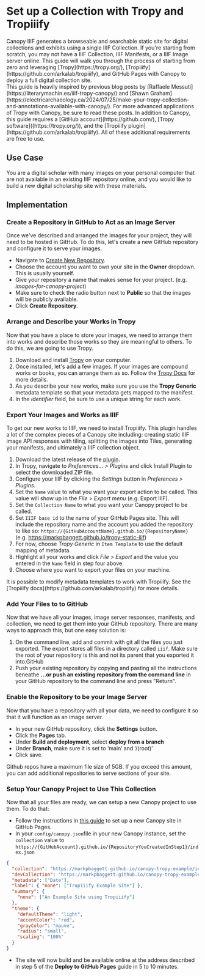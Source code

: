 
# Set up a Collection with Tropy and Tropiiify

<Section size="1">
  <Text size="4">
    Canopy IIIF generates a browseable and searchable static site for digital collections and exhibits using a
    single IIIF Collection. If you're starting from scratch, you may not have a IIIF Collection, IIIF Manifests,
    or a IIIF Image server online. This guide will walk you through the process of starting from zero and leveraging
    [Tropy](https://tropy.org/), [Tropiiify](https://github.com/arkalab/tropiiify), and GitHub Pages with Canopy to
    deploy a full digital collection site.
  </Text>
</Section>

<Callout>
  This guide is heavily inspired by previous blog posts by
  [Raffaele Messuti](https://literarymachin.es/iiif-tropy-canopy/) and
  [Shawn Graham](https://electricarchaeology.ca/2024/07/25/make-your-tropy-collection-and-annotations-available-with-canopy/).
  For more advanced applications of Tropy with Canopy, be sure to read these posts.
</Callout>

<Callout type="info">
    In addition to Canopy, this guide requires a [GitHub account](https://github.com/),
    [Tropy software]((https://tropy.org/)), and the [Tropiiify plugin](https://github.com/arkalab/tropiiify).
    All of these additional requirements are free to use.
</Callout>

## Use Case

  You are a digital scholar with many images on your personal computer that are not available in an existing IIIF
  repository online, and you would like to build a new digital scholarship site with these materials.

## Implementation

<Steps>

### Create a Repository in GitHub to Act as an Image Server

Once we've described and arranged the images for your project, they will need to be hosted in GitHub.
To do this, let's create a new GitHub repository and configure it to serve your images.

* Navigate to [Create New Repository](https://github.com/new).
* Choose the account you want to own your site in the **Owner** dropdown. This is usually yourself.
* Give your repository a name that makes sense for your project. (e.g. *images-for-canopy-project*)
* Make sure to check the radio button next to **Public** so that the images will be publicly available.
* Click **Create Repository**.

### Arrange and Describe your Works in Tropy

Now that you have a place to store your images, we need to arrange them into works and describe those works
so they are meaningful to others. To do this, we are going to use Tropy.

1. Download and install [Tropy](https://tropy.org/) on your computer.
2. Once installed, let's add a few images. If your images are compound works or books, you can arrange them as so. Follow the [Tropy Docs](https://docs.tropy.org/) for more details.
3. As you describe your new works, make sure you use the **Tropy Generic** metadata template so that your metadata gets mapped to the manifest.
4. In the *identifier* field, be sure to use a unique string for each work.

### Export Your Images and Works as IIIF

To get our new works to IIIF, we need to install Tropiiify. This plugin handles a lot of the complex pieces of a Canopy
site including: creating static IIIF image API responses with tiling, splitting the images into Tiles, generating your
manifests, and ultimately a IIIF collection object.

1. Download the latest release of the [plugin](https://github.com/martimpassos/tropiiify/releases/latest).
2. In Tropy, navigate to *Preferences… > Plugins* and click Install Plugin to select the downloaded ZIP file.
3. Configure your IIIF by clicking the *Settings* button in *Preferences > Plugins*.
4. Set the `Name` value to what you want your export action to be called. This value will show up in the *File > Export menu* (e.g. Export IIIF).
5. Set the `Collection Name` to what you want your Canopy project to be called.
6. Set `IIIF base id` to the name of your GitHub Pages site. This will include the repository name and the account you added the repository to like so: `https://{GitHubAccountName}.github.io/{RepositoryName}` (e.g. https://markpbaggett.github.io/tropy-static-iiif)
7. For now, choose *Tropy Generic* in `Item Template` to use the default mapping of metadata.
8. Highlight all your works and click *File > Export* and the value you entered in the `Name` field in step four above.
9. Choose where you want to export your files on your machine.

<Callout type="info">
    It is possible to modify metadata templates to work with Tropiiify. See the [Tropiiify docs](https://github.com/arkalab/tropiiify) for more details.
</Callout>

### Add Your Files to to GitHub

Now that we have all your images, image server responses, manifests, and collection, we need to get them
into your GitHub repository. There are many ways to approach this, but one easy solution is:

1. On the command line, add and commit with git all the files you just exported.  The export stores all files in a directory called `iiif`. Make sure the root of your repository is this and not its parent that you exported it into.GitHub
2. Push your existing repository by copying and pasting all the instructions beneathe **…or push an existing repository from the command line** in your GitHub repository to the command line and press "Return".

### Enable the Repository to be your Image Server

Now that you have a repository with all your data, we need to configure it so that it will function as an image
server.

* In your new GitHub repository, click the **Settings** button.
* Click the **Pages** tab.
* Under **Build and deployment**, select **deploy from a branch**
* Under **Branch**, make sure it is set to ‘main’ and ‘/(root)’
* Click save.

<Callout type="info">
    Github repos have a maximum file size of 5GB.  If you exceed this amount, you can add additional repositories
    to serve sections of your site.
</Callout>

###  Setup Your Canopy Project to Use This Collection

Now that all your files are ready, we can setup a new Canopy project to use them.  To do that:

* Follow the instructions in [this guide](https://canopy-iiif.github.io/docs/deploy-to-github-pages) to set up a new Canopy site in GitHub Pages.
* In your `config/canopy.json`file in your new Canopy instance, set the `collection` value to `https://{GitHubAccount}.github.io/{RepositoryYouCreatedInStep1}/index.json`

```json {2-3}
{
  "collection": "https://markpbaggett.github.io/canopy-tropy-example/index.json",
  "devCollection": "https://markpbaggett.github.io/canopy-tropy-example/index.json",
  "metadata": ["Date"],
  "label": { "none": ["Tropiiify Example Site"] },
  "summary": {
    "none": ["An Example Site using Tropiiify"]
  },
  "theme": {
    "defaultTheme": "light",
    "accentColor": "red",
    "grayColor": "mauve",
    "radius": "small",
    "scaling": "100%"
  }
}
```

* The site will now build and be available online at the address described in step 5 of the **Deploy to GitHub Pages**  guide in 5 to 10 minutes.


</Steps>
